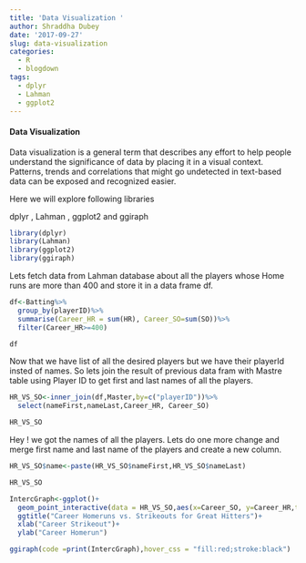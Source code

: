 ```yaml
---
title: 'Data Visualization '
author: Shraddha Dubey
date: '2017-09-27'
slug: data-visualization
categories:
  - R
  - blogdown
tags:
  - dplyr
  - Lahman
  - ggplot2
---
```


#### Data Visualization 

Data visualization is a general term that describes any effort to help people understand the significance of data by placing it in a visual context. Patterns, trends and correlations that might go undetected in text-based data can be exposed and recognized easier.

Here we will explore following libraries 

dplyr ,
Lahman ,
ggplot2 and
ggiraph


```r
library(dplyr)
library(Lahman)
library(ggplot2)
library(ggiraph)

```

Lets fetch data from Lahman database about all the players whose Home runs are more than 400 and store it in a data frame df.

```r

df<-Batting%>%
  group_by(playerID)%>%
  summarise(Career_HR = sum(HR), Career_SO=sum(SO))%>%
  filter(Career_HR>=400)

df
```

Now that we have list of all the desired players but we have their playerId insted of names. So lets join the result of previous data fram with Mastre table using Player ID to get first and last names of all the players.

```r

HR_VS_SO<-inner_join(df,Master,by=c("playerID"))%>%
  select(nameFirst,nameLast,Career_HR, Career_SO)

HR_VS_SO
```

Hey ! we got the names of all the players. Lets do one more change and merge first name and last name of the players and create a new column.

```r

HR_VS_SO$name<-paste(HR_VS_SO$nameFirst,HR_VS_SO$nameLast)

HR_VS_SO

```

```r

IntercGraph<-ggplot()+
  geom_point_interactive(data = HR_VS_SO,aes(x=Career_SO, y=Career_HR,tooltip=name,data_id=nameLast))+
  ggtitle("Career Homeruns vs. Strikeouts for Great Hitters")+
  xlab("Career Strikeout")+
  ylab("Career Homerun")

ggiraph(code =print(IntercGraph),hover_css = "fill:red;stroke:black")

```